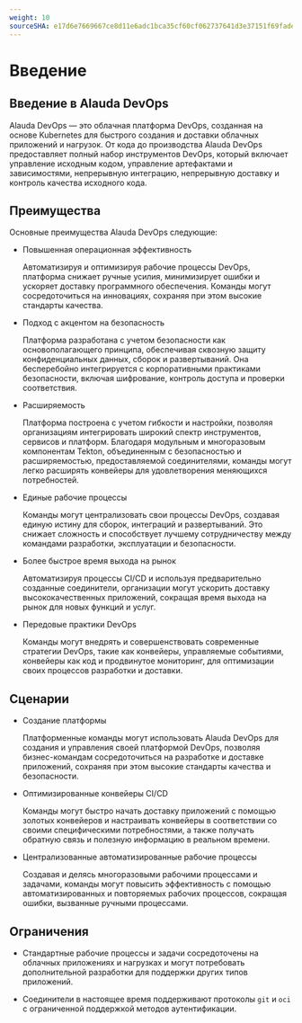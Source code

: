 ```yaml
---
weight: 10
sourceSHA: e17d6e7669667ce8d11e6adc1bca35cf60cf062737641d3e37151f69fade07ca
---
```


# Введение

## Введение в Alauda DevOps

Alauda DevOps — это облачная платформа DevOps, созданная на основе Kubernetes для быстрого создания и доставки облачных приложений и нагрузок. От кода до производства Alauda DevOps предоставляет полный набор инструментов DevOps, который включает управление исходным кодом, управление артефактами и зависимостями, непрерывную интеграцию, непрерывную доставку и контроль качества исходного кода.

## Преимущества

Основные преимущества Alauda DevOps следующие:

- Повышенная операционная эффективность

  Автоматизируя и оптимизируя рабочие процессы DevOps, платформа снижает ручные усилия, минимизирует ошибки и ускоряет доставку программного обеспечения. Команды могут сосредоточиться на инновациях, сохраняя при этом высокие стандарты качества.

- Подход с акцентом на безопасность

  Платформа разработана с учетом безопасности как основополагающего принципа, обеспечивая сквозную защиту конфиденциальных данных, сборок и развертываний. Она бесперебойно интегрируется с корпоративными практиками безопасности, включая шифрование, контроль доступа и проверки соответствия.

- Расширяемость

  Платформа построена с учетом гибкости и настройки, позволяя организациям интегрировать широкий спектр инструментов, сервисов и платформ. Благодаря модульным и многоразовым компонентам Tekton, объединенным с безопасностью и расширяемостью, предоставляемой соединителями, команды могут легко расширять конвейеры для удовлетворения меняющихся потребностей.

- Единые рабочие процессы

  Команды могут централизовать свои процессы DevOps, создавая единую истину для сборок, интеграций и развертываний. Это снижает сложность и способствует лучшему сотрудничеству между командами разработки, эксплуатации и безопасности.

- Более быстрое время выхода на рынок

  Автоматизируя процессы CI/CD и используя предварительно созданные соединители, организации могут ускорить доставку высококачественных приложений, сокращая время выхода на рынок для новых функций и услуг.

- Передовые практики DevOps

  Команды могут внедрять и совершенствовать современные стратегии DevOps, такие как конвейеры, управляемые событиями, конвейеры как код и продвинутое мониторинг, для оптимизации своих процессов разработки и доставки.

## Сценарии

- Создание платформы

  Платформенные команды могут использовать Alauda DevOps для создания и управления своей платформой DevOps, позволяя бизнес-командам сосредоточиться на разработке и доставке приложений, сохраняя при этом высокие стандарты качества и безопасности.

- Оптимизированные конвейеры CI/CD

  Команды могут быстро начать доставку приложений с помощью золотых конвейеров и настраивать конвейеры в соответствии со своими специфическими потребностями, а также получать обратную связь и полезную информацию в реальном времени.

- Централизованные автоматизированные рабочие процессы

  Создавая и делясь многоразовыми рабочими процессами и задачами, команды могут повысить эффективность с помощью автоматизированных и повторяемых рабочих процессов, сокращая ошибки, вызванные ручными процессами.

## Ограничения

- Стандартные рабочие процессы и задачи сосредоточены на облачных приложениях и нагрузках и могут потребовать дополнительной разработки для поддержки других типов приложений.

- Соединители в настоящее время поддерживают протоколы `git` и `oci` с ограниченной поддержкой методов аутентификации.
